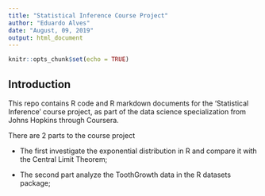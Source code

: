 ---
title: "Statistical Inference Course Project"
author: "Eduardo Alves"
date: "August, 09, 2019"
output: html_document
---

```{r setup, include=FALSE}
knitr::opts_chunk$set(echo = TRUE)
```

## Introduction

This repo contains R code and R markdown documents for the 'Statistical Inference' course project, as part of the data science specialization from Johns Hopkins through Coursera.

There are 2 parts to the course project

- The first  investigate the exponential distribution in R and compare it with the Central Limit Theorem;

- The second part analyze the ToothGrowth data in the R datasets package;